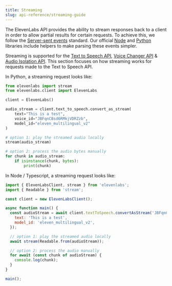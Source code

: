 ```yaml
---
title: Streaming
slug: api-reference/streaming-guide
---
```


The ElevenLabs API provides the ability to stream responses back to a client in order to allow partial results for certain requests. To achieve this, we follow the [Server-sent events](https://html.spec.whatwg.org/multipage/server-sent-events.html#server-sent-events) standard. Our official [Node](https://github.com/elevenlabs/elevenlabs-js) and [Python](https://github.com/elevenlabs/elevenlabs-python) libraries include helpers to make parsing these events simpler.

Streaming is supported for the [Text to Speech API](/docs/api-reference/streaming), [Voice Changer API](/docs/api-reference/speech-to-speech-streaming) & [Audio Isolation API](/docs/api-reference/audio-isolation-stream). This section focuses on how streaming works for requests made to the Text to Speech API.

In Python, a streaming request looks like:

```python
from elevenlabs import stream
from elevenlabs.client import ElevenLabs

client = ElevenLabs()

audio_stream = client.text_to_speech.convert_as_stream(
    text="This is a test",
    voice_id="JBFqnCBsd6RMkjVDRZzb",
    model_id="eleven_multilingual_v2"
)

# option 1: play the streamed audio locally
stream(audio_stream)

# option 2: process the audio bytes manually
for chunk in audio_stream:
    if isinstance(chunk, bytes):
        print(chunk)
```

In Node / Typescript, a streaming request looks like:

```javascript
import { ElevenLabsClient, stream } from 'elevenlabs';
import { Readable } from 'stream';

const client = new ElevenLabsClient();

async function main() {
  const audioStream = await client.textToSpeech.convertAsStream('JBFqnCBsd6RMkjVDRZzb', {
    text: 'This is a test',
    model_id: 'eleven_multilingual_v2',
  });

  // option 1: play the streamed audio locally
  await stream(Readable.from(audioStream));

  // option 2: process the audio manually
  for await (const chunk of audioStream) {
    console.log(chunk);
  }
}

main();
```
